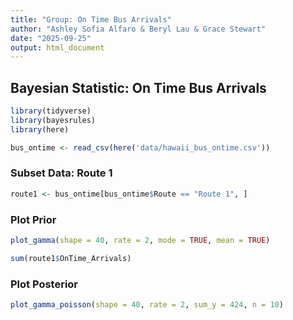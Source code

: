 ```yaml
---
title: "Group: On Time Bus Arrivals"
author: "Ashley Sofia Alfaro & Beryl Lau & Grace Stewart"
date: "2025-09-25"
output: html_document
---
```


## Bayesian Statistic: On Time Bus Arrivals 

```r
library(tidyverse)
library(bayesrules)
library(here)
```

```r
bus_ontime <- read_csv(here('data/hawaii_bus_ontime.csv'))
```
### Subset Data: Route 1

```r
route1 <- bus_ontime[bus_ontime$Route == "Route 1", ]
```

### Plot Prior

```r
plot_gamma(shape = 40, rate = 2, mode = TRUE, mean = TRUE)
```

```r
sum(route1$OnTime_Arrivals)
```

### Plot Posterior

```r
plot_gamma_poisson(shape = 40, rate = 2, sum_y = 424, n = 10)
```

